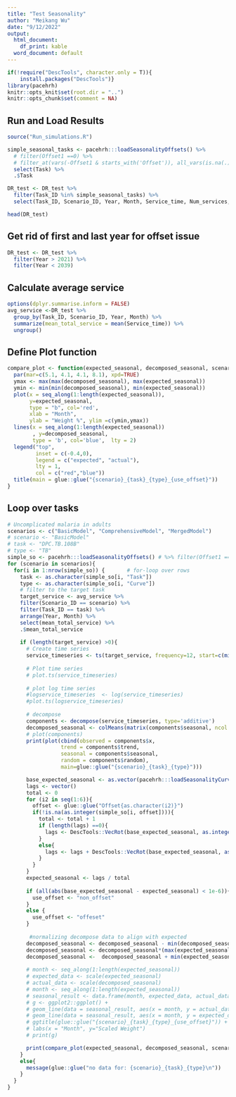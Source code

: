 ```yaml
---
title: "Test Seasonality"
author: "Meikang Wu"
date: "9/12/2022"
output:
  html_document:
    df_print: kable
  word_document: default
---
```


```r
if(!require("DescTools", character.only = T)){
    install.packages("DescTools")}
library(pacehrh)
knitr::opts_knit$set(root.dir = "..")
knitr::opts_chunk$set(comment = NA)
```

## Run and Load Results
```r
source("Run_simulations.R")

simple_seasonal_tasks <- pacehrh:::loadSeasonalityOffsets() %>%  
  # filter(Offset1 ==0) %>% 
  # filter_at(vars(-Offset1 & starts_with('Offset')), all_vars(is.na(.)))%>%
  select(Task) %>% 
  .$Task

DR_test <- DR_test %>% 
  filter(Task_ID %in% simple_seasonal_tasks) %>%
  select(Task_ID, Scenario_ID, Year, Month, Service_time, Num_services, Trial_num, Run_num)

head(DR_test)
```
## Get rid of first and last year for offset issue
```r
DR_test <- DR_test %>% 
  filter(Year > 2021) %>%
  filter(Year < 2039)
```
## Calculate average service

```r
options(dplyr.summarise.inform = FALSE)
avg_service <-DR_test %>% 
  group_by(Task_ID, Scenario_ID, Year, Month) %>%
  summarize(mean_total_service = mean(Service_time)) %>%
  ungroup()
```
## Define Plot function
```r
compare_plot <- function(expected_seasonal, decomposed_seasonal, scenario, task, type, use_offset){
  par(mar=c(5.1, 4.1, 4.1, 8.1), xpd=TRUE)
  ymax <- max(max(decomposed_seasonal), max(expected_seasonal))
  ymin <- min(min(decomposed_seasonal), min(expected_seasonal))
  plot(x = seq_along(1:length(expected_seasonal)),
       y=expected_seasonal,
       type = "b", col='red',
       xlab = "Month",
       ylab = "Weight %", ylim =c(ymin,ymax))
  lines(x = seq_along(1:length(expected_seasonal))
        , y=decomposed_seasonal,
        type = 'b', col='blue',  lty = 2)
  legend("top",
         inset = c(-0.4,0),
         legend = c("expected", "actual"),
         lty = 1,
         col = c("red","blue"))
  title(main = glue::glue("{scenario}_{task}_{type}_{use_offset}"))
}
```

## Loop over tasks
```r
# Uncomplicated malaria in adults
scenarios <- c("BasicModel", "ComprehensiveModel", "MergedModel")
# scenario <- "BasicModel"
# task <- "DPC.TB.108B"
# type <- "TB"
simple_so <- pacehrh:::loadSeasonalityOffsets() # %>% filter(Offset1 ==0) %>% filter(if_all(-c(Task, Description, Curve, Offset1 ), ~ is.na(.)))
for (scenario in scenarios){
  for(i in 1:nrow(simple_so)) {       # for-loop over rows
    task <- as.character(simple_so[i, "Task"])
    type <- as.character(simple_so[i, "Curve"])
    # filter to the target task
    target_service <- avg_service %>% 
    filter(Scenario_ID == scenario) %>%
    filter(Task_ID == task) %>%
    arrange(Year, Month) %>% 
    select(mean_total_service) %>%
    .$mean_total_service
  
    if (length(target_service) >0){
      # Create time series
      service_timeseries <- ts(target_service, frequency=12, start=c(min(DR_test$Year),1))
      
      # Plot time series
      # plot.ts(service_timeseries)
      
      # plot log time series
      #logservice_timeseries  <- log(service_timeseries)
      #plot.ts(logservice_timeseries)
      
      # decompose 
      components <- decompose(service_timeseries, type='additive')
      decomposed_seasonal <- colMeans(matrix(components$seasonal, ncol = 12, byrow = TRUE))
      # plot(components)
      print(plot(cbind(observed = components$x, 
                 trend = components$trend, 
                 seasonal = components$seasonal, 
                 random = components$random), 
                 main=glue::glue("{scenario}_{task}_{type}")))

      base_expected_seasonal <- as.vector(pacehrh:::loadSeasonalityCurves()[type][[1]])
      lags <- vector()
      total <- 0
      for (i2 in seq(1:6)){
        offset <- glue::glue("Offset{as.character(i2)}")
        if(!is.na(as.integer(simple_so[i, offset]))){
          total <- total + 1
          if (length(lags) ==0){
            lags <- DescTools::VecRot(base_expected_seasonal, as.integer(simple_so[i, offset]))
          }
          else{
            lags <- lags + DescTools::VecRot(base_expected_seasonal, as.integer(simple_so[i, offset]))
          }
        }
      }
      expected_seasonal <- lags / total
      
      if (all(abs(base_expected_seasonal - expected_seasonal) < 1e-6)){
        use_offset <- "non_offset"
      }
      else {
        use_offset <- "offeset"
      }
      
       #normalizing decompose data to align with expected
      decomposed_seasonal <- decomposed_seasonal - min(decomposed_seasonal)
      decomposed_seasonal <- decomposed_seasonal*(max(expected_seasonal)-min(expected_seasonal))/max((decomposed_seasonal)-min(decomposed_seasonal))
      decomposed_seasonal <-  decomposed_seasonal + min(expected_seasonal)
     
      # month <- seq_along(1:length(expected_seasonal))
      # expected_data <- scale(expected_seasonal)
      # actual_data <- scale(decomposed_seasonal)
      # month <- seq_along(1:length(expected_seasonal))
      # seasonal_result <- data.frame(month, expected_data, actual_data)
      # g <- ggplot2::ggplot() +
      # geom_line(data = seasonal_result, aes(x = month, y = actual_data), color = "blue") +
      # geom_line(data = seasonal_result, aes(x = month, y = expected_data), color = "red") +
      # ggtitle(glue::glue("{scenario}_{task}_{type}_{use_offset}")) +
      # labs(x = "Month", y="Scaled Weight")
      # print(g)

      print(compare_plot(expected_seasonal, decomposed_seasonal, scenario, task, type, use_offset))
    }
    else{
      message(glue::glue("no data for: {scenario}_{task}_{type}\n"))
    }
  }
}
```
